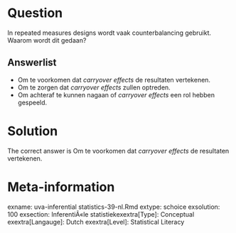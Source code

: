 Question
========

In repeated measures designs wordt vaak counterbalancing gebruikt. Waarom wordt dit gedaan? 

Answerlist
----------
* Om te voorkomen dat *carryover effects* de resultaten vertekenen.
* Om te zorgen dat *carryover effects* zullen optreden.
* Om achteraf te kunnen nagaan of *carryover effects* een rol hebben gespeeld.

Solution
========

The correct answer is  Om te voorkomen dat *carryover effects* de resultaten vertekenen. 

Meta-information
================
exname: uva-inferential statistics-39-nl.Rmd 
extype: schoice 
exsolution: 100 
exsection: InferentiÃ«le statistiekexextra[Type]: Conceptual
exextra[Langauge]: Dutch 
exextra[Level]: Statistical Literacy